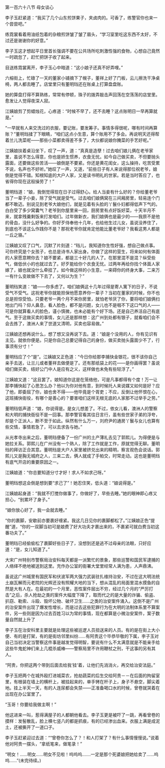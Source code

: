 

第一百六十八节 母女谈心

李子玉赶紧道：“我买了几个山东煎饼果子，夹卤肉的。可香了，练警官你也来一个尝尝吧。”

练霓裳看着用油纸包着的杂粮煎饼皱了皱了眉头，“学习室里吃这东西不太好，不过还是谢谢你的好意。”

李子玉这才想起平日里首长强调不要在公共场所吃刺激性强的食物，心想自己竟然一时疏忽了，赶忙把饼子收了起来。

目送练霓裳离开，李子玉心中暗道：“这小娘子还真不好弄哩。”

六榕街上，忙碌了一天的董家小铺摘下了幌子，董祥上好了门板，云儿擦洗干净桌椅，两人都去睡了。店堂里只有董明珰还在账桌上打算盘盘账。

她的算盘打得不算熟练，常常有停顿，珠子的拨弄敲击声回荡在空荡荡的店堂里。愈发让人觉得夜深人寂。

江姨娘剪了剪蜡烛花，心疼道：“时候不早了，还不去睡？这点账明日一早再算就是。”

“一早就有人来交洗过的衣服，要记账，要发筹子。事情多得很呢，哪有时间再算账？”董明珰揉了下眼睛，“咱们这点小生意，算个账用不了多会。再说明天还得帮着兰儿洗菜呢――那些小菜都卖得差不多了，大伙都说娘你腌菜的手艺好呢。”

江姨娘扶着桌沿坐下，叹了一声，道：“真真是造孽！过去咱们娘儿俩在老爷家里，虽说不怎么得意，你也是娇生惯养，衣食无忧。如今自己做买卖，不但要抛头露面，还要做这些苦活――娘倒是不要紧。你还是黄花闺女，这么操持，吃苦受累不说，名声也不好听。”她叹了一声，又道，“前些日子有人来说得那位祝老爷，娘倒是觉得不错。知根知底的大户人家，又是读书明礼的世家。若是当时答应了，也省得你现在这般操劳了！”

董明珰道：“娘，我倒觉得现在日子过得舒心。给人当妾有什么好的？你给董老爷当了一辈子小妾，除了受气就是受气。过去咱们娘俩窝在三间厢房里，轻易连个门都不敢迈。别说见到老爷大娘他们，就是见着有头脸的丫鬟仆妇都得低声下气的。白白受了多少窝囊气？老爷到你屋里来一回，厨房里有点好饭好菜，十天半月不来，就拿残羹剩饭来打发咱们。过年做新衣，我们娘俩也是最少的――我原不是他的骨血，没什么好争的。你好歹侍奉他十几年，也给他生过儿女，虽说没养住了，到底也不该这么作践你不是？那祝老爷你就肯定他能比董老爷好？我看这男人都是一丘之貉。”

江姨娘又叹了口气，沉默了片刻道：“珰儿，我知道你生性好强，想自己做点事。可你终究是个女孩子，也总是诗书人家出身。你做了这样的营生，将来如何有体面的人家愿意聘你去？娘不要紧，都是三十好几的人了。在那里混不是混？纵受些气，做低伏小的也就过去了。好歹能给你个衣食无忧。过两年再给你找个体面人家嫁了，娘也就没什么牵挂了。如今做这样的小生意，一来碍你的终身大事，二来万一有什么变故做不下去了，又何以为生？”

董明珰笑道：“娘――你多虑了。咱们娘俩这十几年过得是寄人篱下的日子，不说受气不受气。这祝老爷你就能担保他愿意养你一辈子？当初在董家的时候，你不也总是担惊受怕，只要老爷一两个月不来你房里，就怕老爷厌了你，要将咱们娘俩扫地出门吗？仰人鼻息，看人脸色，都不是问题，女儿也不是咽不下这口气的人――可是你就算看人的脸色，谨小慎微，也未必能有个好下场。还是自己养活自己有底气。至于这做买卖的事情，女儿还是那样想：这广州到处都有银子，就看咱们会不会去拣了，澳洲人来了世道又清明，买卖也容易做。”

江姨娘还想再说什么，想了想又没再说下去。道：“娘是个没用的人，你有见识有主见。就依你便是。只是你自己总要记得自己的身份，做买卖抛头露面少不了，行事须有分寸！”

董明珰应了个“是”。江姨娘又正色道：“今日你给那李捕快金银花，很不该你自己亲手去送，让兰儿或者董祥去做便是了。还有那纸袋上的花――是你画得罢？虽说咱们做买卖，结好公门中人是应有之义，这样做也未免有些轻浮了。”

江姨娘又道：“这且罢了。娘知道你这是在笼络他，可是凡事都得有个度！万一让那李捕快起了心思怎么办？他以为你对他有意，到时候托人来说媒又如何是好？应了他，即委屈了你，娘也舍不得――他毕竟是个胥吏；不应，反倒让他怀恨在心，这班捕快衙役，有哪个是善心的？要害咱们这样无根无底的人家那不过举手之劳。”

董明珰低声道：“娘，你说得是。是女儿想差了。不过，依女儿看，澳洲人的警察和大明的捕快衙役不是一回事。那李警官看其往日言行，虽有些世家子弟的浮夸，却是个正派人，断不至于如此。纵然有什么万一，刘府尹的通房丫鬟与女儿也算有些交情，事情若急了，可以去求告与她。”

从光孝寺出来之后，董明珰便备了一份广州的土产薄礼去见了郭熙儿。为得便是与她拉关系。郭熙儿在广州没有一个熟人，除了工作就是工作，原就觉得无聊。董明珰的拜访正合其意。董明珰是大户人家里被挤兑出来的精明，察言观色会说话。郭熙儿又是胸无城府之人，三来二去，俩人就成了手帕交，时常走动。这也是董明珰有底气开店的重要原因之一。

江姨娘道：“你总要知道分寸才好！求人不如求己呀。”

董明珰想这会倒是想到要“求己了”！她忍住笑，低头道：“娘说得是。”

江姨娘起身道：“我就不打搅你做事了，你做好了，早些去睡。”她的眼神即心疼又担心，“别累坏了身子。”

“娘你放心好了，我一会就去睡。”

“你的裹脚，安歇前亦要裹好缠紧。我这几日见你的裹脚都松了。”江姨娘正色“提醒”道，“你的一双脚当初可是娘费了好大功夫才裹出来的，不裹紧可就白费当初这番功夫了。”

董明珰已经偷偷松了裹脚好些日子了，没想到还是逃不过母亲的法眼，只好应道：“是，女儿知道了。”

大宋广州特别市警察局治安科每天都是一派繁忙的景象，那些巡警和国民军逮捕的人络绎不绝地被送到这里。充作办公室的衙署大堂里经常人满为患，人声鼎沸。

虽说这广州城里有国民军和伏波军两大强力武装驻扎维持治安，不过在这大明法统土崩瓦解而元老院的光辉还没有照耀大地的当下，想从混乱的局面里混水摸鱼的自然是大有人在。在最初的一个月里，恶性案件层出不穷，经过几个月的“严厉打击”之后，杀人抢劫之类的案件大幅度下降了，取而代之的是大量的诈骗、偷盗、扒窃、勒索、斗殴、毁坏公物、破坏卫生……之类的治安案件涌入。这倒不是广州的治安案件出现了爆发性增长，而是过去这些犯罪行为在大明的法制体系里不算案件，另一些则是因为过去百姓习以为常的事情，现在都算是小微治安案件，案子数量自然就上升了

李子玉在治安科里主要就是处理这些被巡逻人员扭送来的人员。有的是在街上大小便、有的是打架，有的是街坊邻里纠纷……有阿贵这个毕恭毕敬的下属，李子玉对自己当初决定当警察这件事是越发觉得明智，要说有什么不太满意就是不能亲手给这些牛鬼蛇神们来上几棍杀威棒――警察局里不许用鞭杖之刑，干这事的另有其人。

“阿贵，你把这两个带到后面去给我‘挂’着，让他们先消消火，再交给治安法庭。”

李子玉把两个在城外殴打进城菜农，抢劫蔬菜的后生交给阿贵－－在后面的拘留室里，有根装在墙上的横杆上，被挂起来的，单手铐在杆子上，身子不悬空，脚尖着地。挂上半天一天，有的人连尿都会失禁――正准备喝口水的时候，曾卷就哭着在出现在办公室里了。

“玉哥！你要给我做主啊！”

他这进来一叫，惹得满屋子的人都朝他看去。李子玉更是被吓了一跳，再看曾卷的摸样：发髻散乱，脸上横七竖八的都是抓痕，有的已经渗出血来。衣服上满是成泥土，还被撕开了一道口子。

李子玉赶紧迎过去道：““曾卷你怎么了？！和人打架了？有什么事情慢慢说。”说着他对阿贵一摆头，“拿纸笔来，做笔录！”

“明女！……明女……明女不见啦！呜呜呜.……一定是那个死婆娘把她给卖了……呜呜……”(未完待续。)

